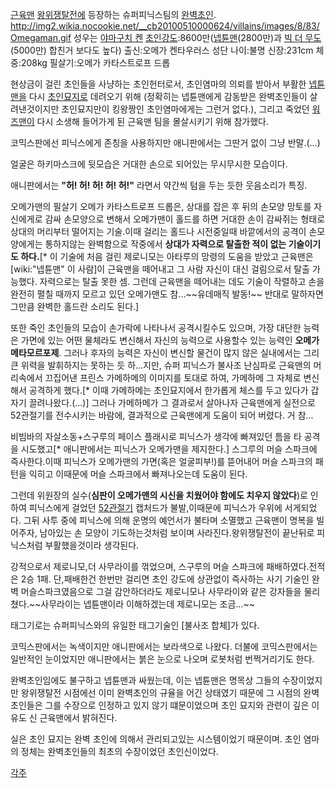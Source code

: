 [[근육맨]] [[왕위쟁탈전]]에 등장하는 슈퍼피닉스팀의 [[완벽초인]].
http://img2.wikia.nocookie.net/__cb20100510000624/villains/images/8/83/Omegaman.gif
성우는 [[야마구치 켄]]
[[초인강도]]:8600만([[넵튠맨]](2800만)과 [[빅 더 무도]](5000만) 합친거 보다도 높다)
출신:오메가 켄타우러스 성단
나이:불명
신장:231cm
체중:208kg
필살기:오메가 카타스트로프 드롭


현상금이 걸린 초인들을 사냥하는 초인헌터로서, 초인염마의 의뢰를 받아서 부활한 [[넵튠맨]]을 다시 [[초인묘지]]로 데려오기 위해 (정확히는 넵튠맨에게 감동받은 완벽초인들이 살려낸것이지만 초인묘지만이 킹왕짱인 초인염마에게는 그런거 없다.), 그리고 죽었던 [[워즈맨]]이 다시 소생해 들어가게 된 근육맨 팀을 몰살시키기 위해 참가했다.

코믹스판에선 피닉스에게 존칭을 사용하지만 애니판에서는 그딴거 없이 그냥 반말.(...)

얼굴은 하키마스크에 뒷모습은 거대한 손으로 되어있는 무시무시한 모습이다.

애니판에서는 '''"허! 허! 허! 허! 허!"''' 라면서 약간씩 텀을 두는 듯한 웃음소리가 특징.

오메가맨의 필살기 오메가 카타스트로프 드롭은, 상대를 잡은 후 뒤의 손모양 망토를 자신에게로 감싸 손모양으로 변해서 오메가맨이 홀드를 하면 거대한 손이 감싸쥐는 형태로 상대의 머리부터 떨어지는 기술.이때 걸리는 홀드나 시전중일때 바깥에서의 공격이 손모양에게는 통하지않는 완벽함으로 작중에서 '''상대가 자력으로 탈출한 적이 없는 기술이기도 하다.'''[* 이 기술에 처음 걸린 제로니모는 아타루의 망령의 도움을 받았고 근육맨은 [wiki:"넵튠맨" 이 사람]이 근육맨을 떼어내고 그 사람 자신이 대신 걸림으로서 탈출 가능했다. 자력으로는 탈출 못한 셈. 그런데 근육맨을 떼어내는 데도 기술이 작렬하고 손을 완전히 펼칠 때까지 모르고 있던 오메가맨도 참...~~유데매직 발동!~~ 반대로 말하자면 그만큼 완벽한 홀드란 소리도 된다.] 

또한 죽인 초인들의 모습이 손가락에 나타나서 공격시킬수도 있으며, 가장 대단한 능력은 가면에 있는 어떤 물체라도 변신해서 자신의 능력으로 사용할수 있는 능력인 '''오메가 메타모르포제'''. 그러나 후자의 능력은 자신이 변신할 물건이 많지 않은 실내에서는 그리 큰 위력을 발휘하지는 못하는 듯 하...지만, 슈퍼 피닉스가 불사조 난심파로 근육맨의 머리속에서 끄집어낸 프린스 가메하메의 이미지를 토대로 하여, 가메하메 그 자체로 변신해서 공격하게 했다.[* 이때 가메하메는 초인묘지에서 한가롭게 체스를 두고 있다가 갑자기 끌려나왔다.(...)] 그러나 가메하메가 그 결과로서 살아나자 근육맨에게 실전으로 52관절기를 전수시키는 바람에, 결과적으로 근육맨에게 도움이 되어 버렸다. 거 참...

비빔바의 자살소동+스구루의 페이스 플래시로 피닉스가 생각에 빠져있던 틈을 타 공격을 시도했고[* 애니판에서는 피닉스가 오메가맨을 제지한다.] 스그루의 머슬 스파크에 즉사한다.이때 피닉스가 오메가맨의 가면(혹은 얼굴피부!)를 뜯어내어 머슬 스파크의 패턴을 익히고 이때문에 머슬 스파크에서 빠져나오는데 도움이 된다.

그런데 위원장의 실수('''심판이 오메가맨의 시신을 치웠어야 함에도 치우지 않았다''')로 인하여 피닉스에게 걸었던 [[52관절기]] 캡처드가 불발,이때문에 피닉스가 우위에 서게되었다. 그뒤 사투 중에 피닉스에 의해 운명의 예언서가 불타며 소멸했고 근육맨이 명복을 빌어주자, 남아있는 손 모양이 기도하는것처럼 보이며 사라진다.왕위쟁탈전이 끝난뒤로 피닉스처럼 부활했을것이라 생각된다.

강적으로서 제로니모,더 사무라이를 꺾었으며, 스구루의 머슬 스파크에 패배하였다.전적은 2승 1패.
단,패배한건 한번만 걸리면 초인 강도에 상관없이 즉사하는 사기 기술인 완벽 머슬스파크였음으로 그걸 감안하더라도 제로니모나 사무라이와 같은 강자들을 물리쳤다.~~사무라이는 넵튠맨이라 이해하겠는데 제로니모는 조금...~~
 

태그기로는 슈퍼피닉스와의 유일한 태그기술인 [불사조 합체]가 있다.

코믹스판에서는 녹색이지만 애니판에서는 보라색으로 나왔다. 더불에 코믹스판에서는 일반적인 눈이었지만 애니판에서는 붉은 눈으로 나오며 로봇처럼 번쩍거리기도 한다.

완벽초인임에도 불구하고 넵튠맨과 싸웠는데, 이는 넵튠맨은 명목상 그들의 수장이었지만 왕위쟁탈전 시점에선 이미 완벽초인의 규율을 어긴 상태였기 때문에 그 시점의 완벽초인들은 그를 수장으로 인정하고 있지 않기 떄문이었으며 초인 묘지와 관련이 깊은 이유도 신 근육맨에서 밝혀진다.

실은 초인 묘지는 완벽 초인에 의해서 관리되고있는 시스템이었기 때문이며. 초인 염마의 정체는 완벽초인들의 최초의 수장이었던 초인신이었다.


[[각주]]
